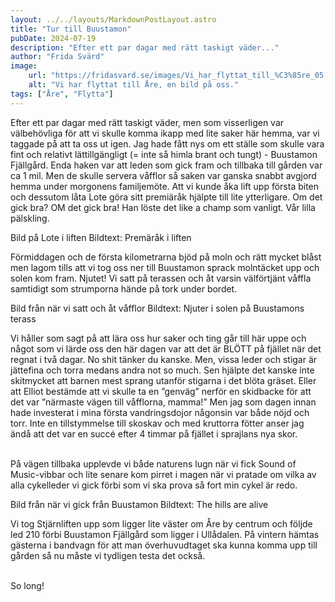 ```yaml
---
layout: ../../layouts/MarkdownPostLayout.astro
title: "Tur till Buustamon"
pubDate: 2024-07-19
description: "Efter ett par dagar med rätt taskigt väder..."
author: "Frida Svärd"
image:
    url: "https://fridasvard.se/images/Vi_har_flyttat_till_%C3%85re_05.jpg"
    alt: "Vi har flyttat till Åre, en bild på oss."
tags: ["Åre", "Flytta"]
---
```



Efter ett par dagar med rätt taskigt väder, men som visserligen var välbehövliga för att vi skulle komma ikapp med lite saker här hemma, var vi taggade på att ta oss ut igen. Jag hade fått nys om ett ställe som skulle vara fint och relativt lättillgängligt (= inte så himla brant och tungt) - Buustamon Fjällgård. Enda haken var att leden som gick fram och tillbaka till gården var ca 1 mil. Men de skulle servera våfflor så saken var ganska snabbt avgjord hemma under morgonens familjemöte. Att vi kunde åka lift upp första biten och dessutom låta Lote göra sitt premiäråk hjälpte till lite ytterligare. Om det gick bra? OM det gick bra! Han löste det like a champ som vanligt. Vår lilla pälskling.

Bild på Lote i liften
Bildtext: Premäråk i liften

Förmiddagen och de första kilometrarna bjöd på moln och rätt mycket blåst men lagom tills att vi tog oss ner till Buustamon sprack molntäcket upp och solen kom fram. Njutet! Vi satt på terassen och åt varsin välförtjänt våffla samtidigt som strumporna hände på tork under bordet.

Bild från när vi satt och åt våfflor
Bildtext: Njuter i solen på Buustamons terass

Vi håller som sagt på att lära oss hur saker och ting går till här uppe och något som vi lärde oss den här dagen var att det är BLÖTT på fjället när det regnat i två dagar. No shit tänker du kanske. Men, vissa leder och stigar är jättefina och torra medans andra not so much. Sen hjälpte det kanske inte skitmycket att barnen mest sprang utanför stigarna i det blöta gräset. Eller att Elliot bestämde att vi skulle ta en ”genväg” nerför en skidbacke för att det var ”närmaste vägen till våfflorna, mamma!” Men jag som dagen innan hade investerat i mina första vandringsdojor någonsin var både nöjd och torr. Inte en tillstymmelse till skoskav och med kruttorra fötter anser jag ändå att det var en succé efter 4 timmar på fjället i sprajlans nya skor.

<br />
På vägen tillbaka upplevde vi både naturens lugn när vi fick Sound of Music-vibbar och lite senare kom pirret i magen när
vi pratade om vilka av alla cykelleder vi gick förbi som vi ska prova så fort min cykel är redo.

Bild från när vi gick från Buustamon
Bildtext: The hills are alive

Vi tog Stjärnliften upp som ligger lite väster om Åre by centrum och följde led 210 förbi Buustamon Fjällgård som ligger i Ullådalen. På vintern hämtas gästerna i bandvagn för att man överhuvudtaget ska kunna komma upp till gården så nu måste vi tydligen testa det också.

<br />
So long!
